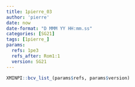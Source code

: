 ```yaml
---
title: 1pierre_03
author: 'pierre'
date: now
date-format: "D MMM YY HH:mm.ss"
categories: [SG21]
tags: [1pierre_]
params:
  refs: 1pe3
  refs_after: Rom1:1
  version: SG21
---
```


```r
XMINPI::bcv_list_(params$refs, params$version)
```

